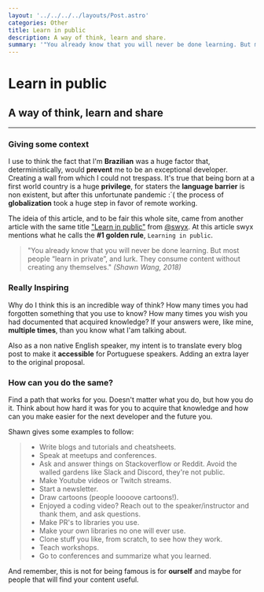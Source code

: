 ```yaml
---
layout: '../../../../layouts/Post.astro'
categories: Other
title: Learn in public
description: A way of think, learn and share.
summary: '"You already know that you will never be done learning. But most people “learn in private”, and lurk. They consume content without creating any themselves."'
---
```


# Learn in public

## A way of think, learn and share

---

### Giving some context

I use to think the fact that I'm **Brazilian** was a huge factor that, deterministically, would **prevent** me to be an exceptional developer. Creating a wall from which I could not trespass. It's true that being born at a first world country is a huge **privilege**, for staters the **language barrier** is non existent, but after this unfortunate pandemic :´( the process of **globalization** took a huge step in favor of remote working.

The ideia of this article, and to be fair this whole site, came from another article with the same title ["Learn in public"](https://www.swyx.io/learn-in-public 'Learn in public') from [@swyx](https://twitter.com/intent/user?screen_name=swyx 'swyx twitter'). At this article swyx mentions what he calls the **#1 golden rule**, `Learning in public`.

> "You already know that you will never be done learning. But most people “learn in private”, and lurk. They consume content without creating any themselves."
> _(Shawn Wang, 2018)_

### Really Inspiring

Why do I think this is an incredible way of think? How many times you had forgotten something that you use to know? How many times you wish you had documented that acquired knowledge? If your answers were, like mine, **multiple times**, than you know what I'am talking about.

Also as a non native English speaker, my intent is to translate every blog post to make it **accessible** for Portuguese speakers. Adding an extra layer to the original proposal.

### How can you do the same?

Find a path that works for you. Doesn't matter what you do, but how you do it. Think about how hard it was for you to acquire that knowledge and how can you make easier for the next developer and the future you.

Shawn gives some examples to follow:

> - Write blogs and tutorials and cheatsheets.
> - Speak at meetups and conferences.
> - Ask and answer things on Stackoverflow or Reddit. Avoid the walled gardens like Slack and Discord, they're not public.
> - Make Youtube videos or Twitch streams.
> - Start a newsletter.
> - Draw cartoons (people loooove cartoons!).
> - Enjoyed a coding video? Reach out to the speaker/instructor and thank them, and ask questions.
> - Make PR's to libraries you use.
> - Make your own libraries no one will ever use.
> - Clone stuff you like, from scratch, to see how they work.
> - Teach workshops.
> - Go to conferences and summarize what you learned.

And remember, this is not for being famous is for **ourself** and maybe for people that will find your content useful.
